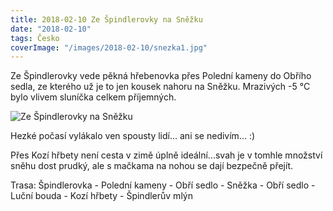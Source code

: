 ```yaml
---
title: 2018-02-10 Ze Špindlerovky na Sněžku
date: "2018-02-10"
tags: Česko
coverImage: "/images/2018-02-10/snezka1.jpg"
---
```


<CustomImage
  src="/images/2018-02-10/snezka2.jpg"
  alt="Ze Špindlerovky na Sněžku"
  size="horizontalLarge"
/>

Ze Špindlerovky vede pěkná hřebenovka přes Polední kameny do Obřího sedla, ze kterého už je to jen kousek nahoru na Sněžku. Mrazivých -5 °C bylo vlivem sluníčka celkem příjemných.

<CustomImage
  src="/images/2018-02-10/snezka3.jpg"
  alt="Ze Špindlerovky na Sněžku"
  size="horizontalLarge"
/>

<CustomImage
  src="/images/2018-02-10/snezka4.jpg"
  alt="Ze Špindlerovky na Sněžku"
  size="horizontalLarge"
/>

<CustomImage
  src="/images/2018-02-10/snezka5.jpg"
  alt="Ze Špindlerovky na Sněžku"
  size="horizontalLarge"
/>

<CustomImage
  src="/images/2018-02-10/snezka1.jpg"
  alt="Ze Špindlerovky na Sněžku"
  size="horizontalLarge"
/>

<CustomImage
  src="/images/2018-02-10/snezka6.jpg"
  alt="Ze Špindlerovky na Sněžku"
  size="horizontalLarge"
/>

<CustomImage
  src="/images/2018-02-10/snezka7.jpg"
  alt="Ze Špindlerovky na Sněžku"
  size="horizontalLarge"
/>

<div className="flex justify-center pb-2">
  <Image
    src="/images/2018-02-10/snezka8.jpg"
    alt="Ze Špindlerovky na Sněžku"
    width={1024}
    height={322}
  />
</div>

Hezké počasí vylákalo ven spousty lidí... ani se nedivím... :)

<CustomImage
  src="/images/2018-02-10/snezka9.jpg"
  alt="Ze Špindlerovky na Sněžku"
  size="horizontalLarge"
/>

<CustomImage
  src="/images/2018-02-10/snezka10.jpg"
  alt="Ze Špindlerovky na Sněžku"
  size="horizontalLarge"
/>

<CustomImage
  src="/images/2018-02-10/snezka11.jpg"
  alt="Ze Špindlerovky na Sněžku"
  size="horizontalLarge"
/>

<CustomImage
  src="/images/2018-02-10/snezka12.jpg"
  alt="Ze Špindlerovky na Sněžku"
  size="horizontalLarge"
/>

<CustomImage
  src="/images/2018-02-10/snezka13.jpg"
  alt="Ze Špindlerovky na Sněžku"
  size="horizontalLarge"
/>

Přes Kozí hřbety není cesta v zimě úplně ideální...svah je v tomhle množství sněhu dost prudký, ale s mačkama na nohou se dají bezpečně přejít.

Trasa: Špindlerovka - Polední kameny - Obří sedlo - Sněžka - Obří sedlo - Luční bouda - Kozí hřbety - Špindlerův mlýn
